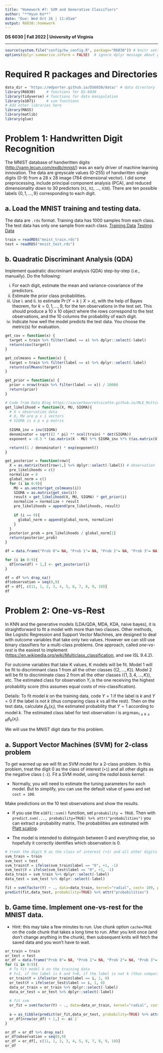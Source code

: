 ```yaml
---
title: "Homework #7: SVM and Generative Classifiers" 
author: "**Hyun Ko**"
date: "Due: Wed Oct 26 | 11:45am"
output: R6030::homework
---
```


**DS 6030 | Fall 2022 | University of Virginia**

------------------------------------------------------------------------

```r
source(system.file("config/hw_config.R", package="R6030")) # knitr settings
options(dplyr.summarise.inform = FALSE)  # ignore dplyr message about grouping
```


# Required R packages and Directories

::: {.solution}
```r
data_dir = 'https://mdporter.github.io/DS6030/data/' # data directory
library(R6030)     # functions for DS-6030
library(tidyverse) # functions for data manipulation   
library(e1071)     # svm functions
# Add other libraries here
library(MASS)
library(matlib)
library(glue)
```
:::



# Problem 1: Handwritten Digit Recognition

The MNIST database of handwritten digits (<http://yann.lecun.com/exdb/mnist/>) was an early driver of machine learning innovation. The data are greyscale values (0-255) of handwritten single digits (0-9) from a 28 x 28 image (784 dimensional vector). I did some preprocessing, include principal component analysis (PCA), and reduced dimensionality down to 30 predictors (`X1`, `X2`, ..., `X30`). There are ten possible labels $\{0, 1, \ldots, 9\}$ corresponding to each digit. 


## a. Load the MNIST training and testing data. 
The data are `.rds` format. Training data has 1000 samples from each class. The test data has only one sample from each class. 
[Training Data](`r file.path(data_dir, "mnist_train.rds")`)
[Testing Data](`r file.path(data_dir, "mnist_test.rds")`)


::: {.solution}

```r
train = readRDS("mnist_train.rds")
test = readRDS("mnist_test.rds")
```


:::



## b. Quadratic Discriminant Analysis (QDA)

Implement quadratic discriminant analysis (QDA) step-by-step (i.e., manually). Do the following:

i. For each digit, estimate the mean and variance-covariance of the predictors. 
ii. Estimate the prior class probabilities. 
iii. Use i. and ii. to estimate $\Pr(Y = k \mid X=x)$, with the help of Bayes theorem, for $k = 0, 1, \ldots, 9$, for the ten observations in the test set. This should produce a 10 x 10 object where the rows correspond to the test observations, and the 10 columns the probability of each digit. 
iv. Indicate how well the model predicts the test data. You choose the metric(s) for evaluation.


::: {.solution}

```r
get_cov = function(x) {
  target = train %>% filter(label == x) %>% dplyr::select(-label)
  return(cov(target))
}

get_colmeans = function(x) {
  target = train %>% filter(label == x) %>% dplyr::select(-label)
  return(colMeans(target))
}

get_prior = function(x) {
  prior = nrow(train %>% filter(label == x)) / 20000
  return(prior)
}

# Code from Data Blog https://xavierbourretsicotte.github.io/MLE_Multivariate_Gaussian.html
get_likelihood = function(X, MU, SIGMA){
  # X = observation data
  # X, MU are p x 1 vectors
  # SIGMA is a p x p matrix
  
  SIGMA_inv = inv(SIGMA)
  denominator = sqrt((2 * pi) ** ncol(train) * det(SIGMA))
  exponent = -0.5 * (as.matrix(X - MU) %*% SIGMA_inv %*% t(as.matrix(X - MU)))

  return((1 / denominator) * exp(exponent))
}

get_posterior = function(row){
  X = as.matrix(test[row+1,] %>% dplyr::select(-label)) # observation
  pre_likelihoods = c()
  normalize = 0
  global_norm = c()
  for (i in 0:9){
    MU = as.vector(get_colmeans(i))
    SIGMA = as.matrix(get_cov(i)) 
    result = get_likelihood(X, MU, SIGMA) * get_prior(i)
    normalize = normalize + result
    pre_likelihoods = append(pre_likelihoods, result)
    
    if (i == 9){
      global_norm = append(global_norm, normalize)
    }
  }
  posterior_prob = pre_likelihoods / global_norm[1]
  return(posterior_prob)
}
```


```r
df = data.frame("Prob 0"= NA, "Prob 1"= NA, "Prob 2"= NA, "Prob 3"= NA, "Prob 4"= NA, "Prob 5"= NA, "Prob 6"= NA, "Prob 7"= NA, "Prob 8"= NA, "Prob 9"= NA )

for (i in 0:9){
  df[nrow(df) + 1,] <- get_posterior(i)
}

df = df %>% drop_na()
df$observation = seq(0,9)
df = df[, c(11, 1, 2, 3, 4, 5, 6, 7, 8, 9, 10)]
df
```







:::


# Problem 2: One-vs-Rest

In KNN and the generative models (LDA/QDA, MDA, KDA, naive bayes), it is straightforward to fit a model with more than two classes. Other methods, like Logistic Regression and Support Vector Machines, are designed to deal with outcome variables that take only two values. However we can still use binary classifiers for a multi-class problems. One approach, called *one-vs-rest* is the easiest to implement (<https://en.wikipedia.org/wiki/Multiclass_classification>, and see ISL 9.4.2).

For outcome variables that take K values, K models will be fit. Model 1 will be fit to discriminant class $1$ from all the other classes ($\{2,\ldots, K\}$). Model 2 will be fit to discriminate class $2$ from all the other classes ($\{1, 3, 4, \ldots, K\}$), etc. The estimated class for observation $Y_i$ is the one receiving the highest probability score (this assumes equal costs of mis-classification).

Details: To fit model $k$ on the training data, code $Y=1$ if the label is $k$ and $Y=0$ if the label is not $k$ (thus comparing class $k$ vs all the rest). Then on the test data, calculate $\hat{p}_k(x_i)$, the estimated probability that $Y = 1$ according to model $k$. The estimated class label for test observation $i$ is $\arg\max_{1\leq k \leq K} \hat{p}_k(x_i)$. 

We will use the MNIST digit data for this problem. 

## a. Support Vector Machines (SVM) for 2-class problem

To get warmed up we will fit an SVM model for a 2-class problem. In this problem, treat the digit 0 as the class of interest (`+1`) and all other digits as the negative class (`-1`).
Fit a SVM model, using the *radial basis kernel*. 

- Normally, you will need to estimate the tuning parameters for each model. But to simplify, you can use the default value of `gamma` and set `cost = 100`. 

Make predictions on the 10 test observations and show the results. 

- If you use the `e1071::svm()` function, set `probability = TRUE`. Then with `predict.svm(..., probability=TRUE) %>% attr("probabilities")` you can extract a probability matrix. The probabilities are estimated with [Platt scaling](https://en.wikipedia.org/wiki/Platt_scaling).

- The model is intended to distinguish between 0 and everything else, so hopefully it correctly identifies which observation is 0. 

::: {.solution}

```r
# treat the digit 0 as the class of interest (+1) and all other digits as the negative class (-1)
svm_train = train
svm_test = test
svm_train$Y = ifelse(svm_train$label == "0", +1, -1)
svm_test$Y = ifelse(svm_test$label == "0", +1, -1)
data_train = svm_train %>% dplyr::select(-label)
data_test = svm_test %>% dplyr::select(-label)

fit = svm(factor(Y) ~ ., data=data_train, kernel="radial", cost= 100, probability = TRUE) 
predict(fit,data_test, probability=TRUE) %>% attr("probabilities")
```

:::

## b. Game time. Implement one-vs-rest for the MNIST data. 

- Hint: this may take a few minutes to run. Use chunk option `cache=TRUE` on the code chunk that takes a long time to run. After you knit once (and don't change anything in the chunk), then subsequent knits will fetch the saved data and you won't have to wait.

::: {.solution}

```r
or_train = train 
or_test = test
or_df = data.frame("Prob 0"= NA, "Prob 1"= NA, "Prob 2"= NA, "Prob 3"= NA, "Prob 4"= NA, "Prob 5"= NA, "Prob 6"= NA, "Prob 7"= NA, "Prob 8"= NA, "Prob 9"= NA )
for (i in 0:9){
  # To fit model k on the training data
  # Y=1, if the label is k and Y=0, if the label is not k (thus comparing class k vs all the rest)
  or_train$Y = ifelse(or_train$label == i, 1, 0)
  or_test$Y = ifelse(or_test$label == i, 1, 0)
  data_or_train = or_train %>% dplyr::select(-label)
  data_or_test = or_test %>% dplyr::select(-label)
  
  # fit svm
  or_fit = svm(factor(Y) ~ ., data=data_or_train, kernel="radial", cost= 100, probability = TRUE) 
  
  a = as_tibble(predict(or_fit,data_or_test, probability=TRUE) %>% attr("probabilities"))
  or_df[nrow(or_df) + 1,] <- a$`1`
}
```

```r
or_df = or_df %>% drop_na()
or_df$observation = seq(0,9)
or_df = or_df[, c(11, 1, 2, 3, 4, 5, 6, 7, 8, 9, 10)]
or_df
```


:::







